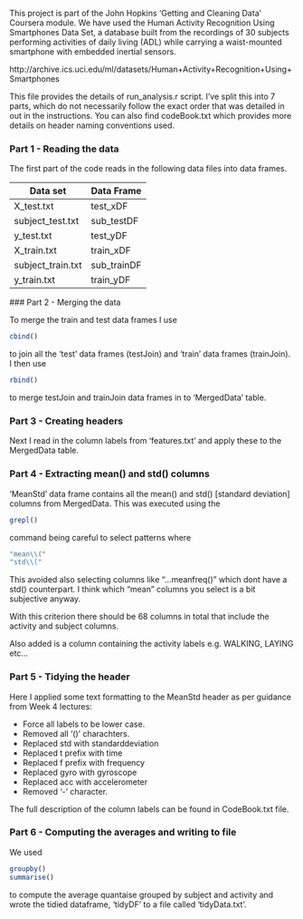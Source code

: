 
This project is part of the John Hopkins 'Getting and Cleaning Data' Coursera module. We have used the Human Activity Recognition Using Smartphones Data Set, a database built from the recordings of 30 subjects performing activities of daily living (ADL) while carrying a waist-mounted smartphone with embedded inertial sensors.

http://archive.ics.uci.edu/ml/datasets/Human+Activity+Recognition+Using+Smartphones


This file provides the details of run_analysis.r script. I've split this into 7 parts, which do not necessarily follow the exact order that was detailed in out in the instructions. You can also find codeBook.txt which provides more details on header naming conventions used. 

### Part 1 - Reading the data

The first part of the code reads in the following data files  into data frames. 

Data set | Data Frame
------------- | -------------
X_test.txt | test_xDF
subject_test.txt | sub_testDF
y_test.txt | test_yDF
X_train.txt | train_xDF
subject_train.txt | sub_trainDF
y_train.txt | train_yDF



### Part 2 - Merging the data

To merge the train and test data frames I  use 
```r
cbind()
```
to join all the 'test' data frames (testJoin) and 'train' data frames (trainJoin). I  then use 
```r
rbind()
```
to merge testJoin and trainJoin data frames in to 'MergedData' table.

### Part 3 - Creating headers  

Next I  read in the column labels from 'features.txt' and apply these to the MergedData table.

### Part 4 - Extracting mean() and std() columns
'MeanStd' data frame contains all the mean() and std() [standard deviation] columns from MergedData.  This was executed using the 
```r
grepl() 
```
command being careful to select patterns where 
```r
"mean\\("
"std\\("
```
This avoided also selecting columns like "...meanfreq()" which dont have a std() counterpart. I think which "mean" columns you select is a bit subjective anyway. 

With this criterion there should be 68 columns in total that include the activity and subject columns.

Also added is a column containing the activity labels e.g. WALKING, LAYING etc... 

### Part 5 - Tidying the header
Here I  applied some text formatting to the MeanStd header as per guidance from Week 4 lectures:

* Force all labels to be lower case.
* Removed all '()' charachters.
* Replaced std with standarddeviation
* Replaced t prefix with time
* Replaced f prefix with frequency
* Replaced gyro with gyroscope
* Replaced acc with accelerometer
* Removed '-' character.

The full description of the column labels can be found in CodeBook.txt file.



### Part 6 - Computing the averages and writing to file

We used 
```r
groupby()
summarise()
```
to compute the average quantaise grouped by subject and activity and wrote the tidied dataframe, 'tidyDF' to a file called 'tidyData.txt'.
